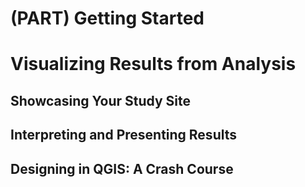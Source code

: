 # (PART) Getting Started {.unnumbered}

# Visualizing Results from Analysis

## Showcasing Your Study Site

## Interpreting and Presenting Results

## Designing in QGIS: A Crash Course
